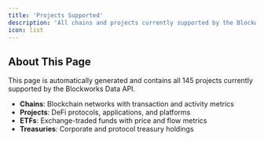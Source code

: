 ```yaml
---
title: 'Projects Supported'
description: 'All chains and projects currently supported by the Blockworks Data API'
icon: list
---
```



<ProjectsTable />

## About This Page

This page is automatically generated and contains all 145 projects currently supported by the Blockworks Data API.

- **Chains**: Blockchain networks with transaction and activity metrics
- **Projects**: DeFi protocols, applications, and platforms
- **ETFs**: Exchange-traded funds with price and flow metrics
- **Treasuries**: Corporate and protocol treasury holdings
